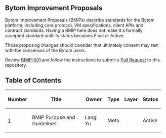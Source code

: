 ==Bytom Improvement Proposals==

Bytom Improvement Proposals (BMIPs) describe standards for the Bytom platform, including core protocol, VM specifications, client APIs  and contract standards.
Having a BMIP here does not make it a formally accepted standard until its status becomes Final or Active.

Those proposing changes should consider that ultimately consent may rest with the consensus of the Bytom users.

Review [[bmip-001.mediawiki|BMIP-001]] and follow the instructions to submit a [https://github.com/bytom/bmip/pulls Pull Request] to this repository.

==Table of Contents==

{| class="wikitable sortable" style="width: auto; text-align: center; font-size: smaller; table-layout: fixed;"
!Number
!Title
!Owner
!Type
!Layer
!Status
|- style="background-color: #cfffcf"
| [[bmip-001.mediawiki|1]]
| BMIP Purpose and Guidelines
| Lang Yu
| Meta
|
| Active
|}

<!-- IMPORTANT!  See the instructions at the top of this page, do NOT JUST add BIPs here! -->
